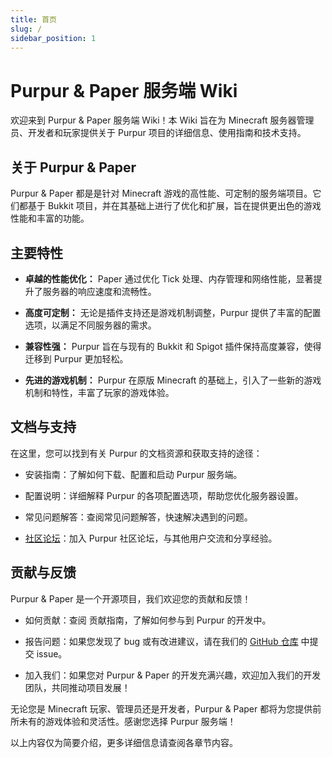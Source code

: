 ```yaml
---
title: 首页
slug: /
sidebar_position: 1
---
```


# Purpur & Paper 服务端 Wiki

欢迎来到 Purpur & Paper 服务端 Wiki！本 Wiki 旨在为 Minecraft 服务器管理员、开发者和玩家提供关于 Purpur 项目的详细信息、使用指南和技术支持。

## 关于 Purpur & Paper

Purpur & Paper 都是是针对 Minecraft 游戏的高性能、可定制的服务端项目。它们都基于 Bukkit 项目，并在其基础上进行了优化和扩展，旨在提供更出色的游戏性能和丰富的功能。

## 主要特性

- **卓越的性能优化：** Paper 通过优化 Tick 处理、内存管理和网络性能，显著提升了服务器的响应速度和流畅性。

- **高度可定制：** 无论是插件支持还是游戏机制调整，Purpur 提供了丰富的配置选项，以满足不同服务器的需求。

- **兼容性强：** Purpur 旨在与现有的 Bukkit 和 Spigot 插件保持高度兼容，使得迁移到 Purpur 更加轻松。

- **先进的游戏机制：** Purpur 在原版 Minecraft 的基础上，引入了一些新的游戏机制和特性，丰富了玩家的游戏体验。

## 文档与支持

在这里，您可以找到有关 Purpur 的文档资源和获取支持的途径：

- 安装指南：了解如何下载、配置和启动 Purpur 服务端。

- 配置说明：详细解释 Purpur 的各项配置选项，帮助您优化服务器设置。

- 常见问题解答：查阅常见问题解答，快速解决遇到的问题。

- [社区论坛](https://forum.purpur.pl/)：加入 Purpur 社区论坛，与其他用户交流和分享经验。

## 贡献与反馈

Purpur & Paper 是一个开源项目，我们欢迎您的贡献和反馈！

- 如何贡献：查阅 贡献指南，了解如何参与到 Purpur 的开发中。

- 报告问题：如果您发现了 bug 或有改进建议，请在我们的 [GitHub 仓库](https://github.com/PurpurMC/Purpur) 中提交 issue。

- 加入我们：如果您对 Purpur & Paper 的开发充满兴趣，欢迎加入我们的开发团队，共同推动项目发展！

无论您是 Minecraft 玩家、管理员还是开发者，Purpur & Paper 都将为您提供前所未有的游戏体验和灵活性。感谢您选择 Purpur 服务端！

以上内容仅为简要介绍，更多详细信息请查阅各章节内容。
